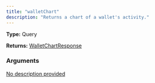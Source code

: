 ```yaml
---
title: "walletChart"
description: "Returns a chart of a wallet's activity."
---
```


**Type:** Query

**Returns:** [WalletChartResponse](/api-reference/types/walletchartresponse)

### Arguments

<a href="/api-reference/types/walletchartinput">
  <ResponseField name="input" type="WalletChartInput!" required>
    No description provided
  </ResponseField>
</a>

